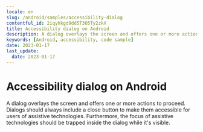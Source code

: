 ```yaml
---
locale: en
slug: /android/samples/accessibility-dialog
contentful_id: 2iqyhkgd9dd5T3O5Ty2zkX
title: Accessibility dialog on Android
description: A dialog overlays the screen and offers one or more actions to proceed.
keywords: [Android, accessibility, code sample]
date: 2023-01-17
last_update:
  date: 2023-01-17
---
```


# Accessibility dialog on Android

A dialog overlays the screen and offers one or more actions to proceed. Dialogs should always include a close button to make them accessible for users of assistive technologies. Furthermore, the focus of assistive technologies should be trapped inside the dialog while it's visible.

<CodeSample id="accessibility-dialog" platform="android" locale="en"/>
